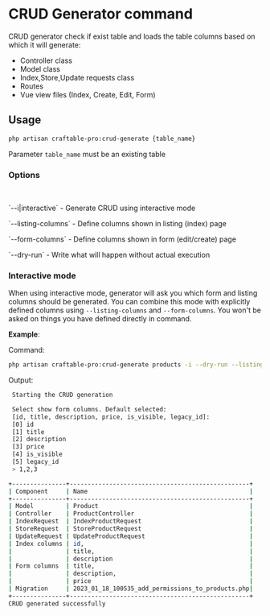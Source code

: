 
# CRUD Generator command

CRUD generator check if exist table and loads the table columns based on which it will generate:
- Controller class
- Model class
- Index,Store,Update requests class
- Routes
- Vue view files (Index, Create, Edit, Form)

## Usage

```bash copy
php artisan craftable-pro:crud-generate {table_name}
```
Parameter `table_name` must be an existing table

### Options
<br />
<p>`--i|interactive` - Generate CRUD using interactive mode</p>
<p>`--listing-columns` - Define columns shown in listing (index) page</p>
<p>`--form-columns` - Define columns shown in form (edit/create) page </p>
<p>`--dry-run` - Write what will happen without actual execution</p>

### Interactive mode

When using interactive mode, generator will ask you which form and listing columns should be generated. You can combine this mode with explicitly defined columns using `--listing-columns` and `--form-columns`. You won't be asked on things you have defined directly in command.

**Example**:

Command:

```bash copy
php artisan craftable-pro:crud-generate products -i --dry-run --listing-columns=id,title,description
```

Output:

```bash
 Starting the CRUD generation

 Select show form columns. Default selected:
 [id, title, description, price, is_visible, legacy_id]:
 [0] id
 [1] title
 [2] description
 [3] price
 [4] is_visible
 [5] legacy_id
 > 1,2,3

+---------------+--------------------------------------------------+
| Component     | Name                                             |
+---------------+--------------------------------------------------+
| Model         | Product                                          |
| Controller    | ProductController                                |
| IndexRequest  | IndexProductRequest                              |
| StoreRequest  | StoreProductRequest                              |
| UpdateRequest | UpdateProductRequest                             |
| Index columns | id,                                              |
|               | title,                                           |
|               | description                                      |
| Form columns  | title,                                           |
|               | description,                                     |
|               | price                                            |
| Migration     | 2023_01_18_100535_add_permissions_to_products.php|
+---------------+--------------------------------------------------+
CRUD generated successfully
```

